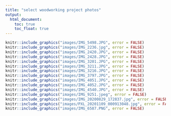 ```yaml
---
title: "select woodworking project photos"
output:
  html_document:
    toc: true
    toc_float: true
---
```




```r
knitr::include_graphics("images/IMG_5498.JPG", error = FALSE)
knitr::include_graphics("images/IMG_2236.jpg", error = FALSE)
knitr::include_graphics("images/IMG_2420.JPG", error = FALSE)
knitr::include_graphics("images/IMG_2428.JPG", error = FALSE)
knitr::include_graphics("images/IMG_3201.JPG", error = FALSE)
knitr::include_graphics("images/IMG_3211.JPG", error = FALSE)
knitr::include_graphics("images/IMG_3216.JPG", error = FALSE)
knitr::include_graphics("images/IMG_3797.JPG", error = FALSE)
knitr::include_graphics("images/IMG_4051.JPG", error = FALSE)
knitr::include_graphics("images/IMG_4052.JPG", error = FALSE)
knitr::include_graphics("images/IMG_4540.JPG", error = FALSE)
knitr::include_graphics("images/IMG_9251.jpeg", error = FALSE)
knitr::include_graphics("images/IMG_20200829_172837.jpg", error = FALSE)
knitr::include_graphics("images/PXL_20201109_000913048.jpg", error = FALSE)
knitr::include_graphics("images/IMG_6587.PNG", error = FALSE)
```
